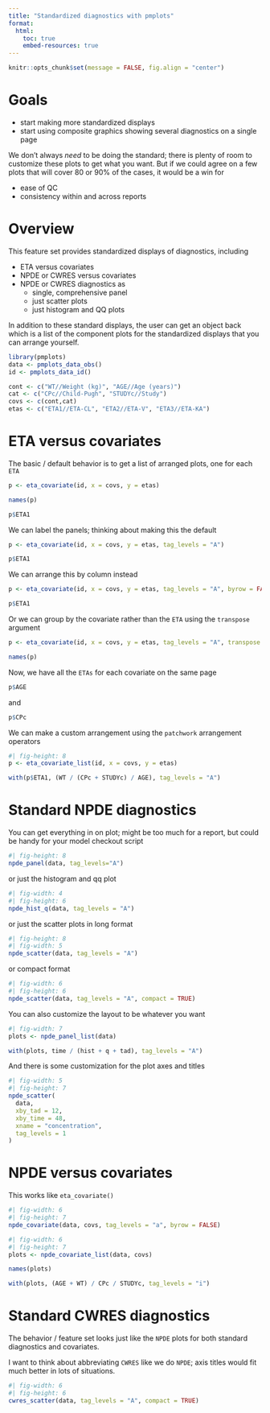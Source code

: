 ```yaml
---
title: "Standardized diagnostics with pmplots"
format: 
  html: 
    toc: true
    embed-resources: true
---
```


```r
knitr::opts_chunk$set(message = FALSE, fig.align = "center")
```

# Goals

- start making more standardized displays
- start using composite graphics showing several diagnostics on a single page

We don't always _need_ to be doing the standard; there is plenty of room to 
customize these plots to get what you want. But if we could agree on a few 
plots that will cover 80 or 90% of the cases, it would be a win for 

- ease of QC
- consistency within and across reports

# Overview

This feature set provides standardized displays of diagnostics, including

- ETA versus covariates
- NPDE or CWRES versus covariates
- NPDE or CWRES diagnostics as 
  - single, comprehensive panel
  - just scatter plots
  - just histogram and QQ plots

In addition to these standard displays, the user can get an object back 
which is a list of the component plots for the standardized displays 
that you can arrange yourself. 


```r
library(pmplots)
data <- pmplots_data_obs()
id <- pmplots_data_id()

cont <- c("WT//Weight (kg)", "AGE//Age (years)")
cat <- c("CPc//Child-Pugh", "STUDYc//Study")
covs <- c(cont,cat)
etas <- c("ETA1//ETA-CL", "ETA2//ETA-V", "ETA3//ETA-KA")
```


# ETA versus covariates

The basic / default behavior is to get a list of arranged plots, one for each `ETA`

```r
p <- eta_covariate(id, x = covs, y = etas)

names(p) 

p$ETA1
```

We can label the panels; thinking about making this the default

```r
p <- eta_covariate(id, x = covs, y = etas, tag_levels = "A")

p$ETA1
```


We can arrange this by column instead

```r
p <- eta_covariate(id, x = covs, y = etas, tag_levels = "A", byrow = FALSE)

p$ETA1
```

Or we can group by the covariate rather than the `ETA` using the `transpose` 
argument

```r
p <- eta_covariate(id, x = covs, y = etas, tag_levels = "A", transpose = TRUE)

names(p)
```

Now, we have all the `ETAs` for each covariate on the same page
```r
p$AGE
```

and

```r
p$CPc
```


We can make a custom arrangement using the `patchwork` arrangement operators

```r
#| fig-height: 8
p <- eta_covariate_list(id, x = covs, y = etas)

with(p$ETA1, (WT / (CPc + STUDYc) / AGE), tag_levels = "A")
```


# Standard NPDE diagnostics

You can get everything in on plot; might be too much for a report, but could be 
handy for your model checkout script

```r
#| fig-height: 8
npde_panel(data, tag_levels="A")
```

or just the histogram and qq plot

```r
#| fig-width: 4
#| fig-height: 6
npde_hist_q(data, tag_levels = "A")
```

or just the scatter plots in long format

```r
#| fig-height: 8
#| fig-width: 5
npde_scatter(data, tag_levels = "A")
```

or compact format

```r
#| fig-width: 6
#| fig-height: 6
npde_scatter(data, tag_levels = "A", compact = TRUE)
```


You can also customize the layout to be whatever you want

```r
#| fig-width: 7
plots <- npde_panel_list(data)

with(plots, time / (hist + q + tad), tag_levels = "A") 
```


And there is some customization for the plot axes and titles

```r
#| fig-width: 5
#| fig-height: 7
npde_scatter(
  data, 
  xby_tad = 12, 
  xby_time = 48,
  xname = "concentration", 
  tag_levels = 1
)
```

# NPDE versus covariates

This works like `eta_covariate()`

```r
#| fig-width: 6
#| fig-height: 7
npde_covariate(data, covs, tag_levels = "a", byrow = FALSE)
```

```r
#| fig-width: 6
#| fig-height: 7
plots <- npde_covariate_list(data, covs)

names(plots)

with(plots, (AGE + WT) / CPc / STUDYc, tag_levels = "i")
```


# Standard CWRES diagnostics

The behavior / feature set looks just like the `NPDE` plots for both 
standard diagnostics and covariates. 

I want to think about abbreviating `CWRES` like we do `NPDE`; axis titles would 
fit much better in lots of situations.


```r
#| fig-width: 6
#| fig-height: 6
cwres_scatter(data, tag_levels = "A", compact = TRUE)
```

